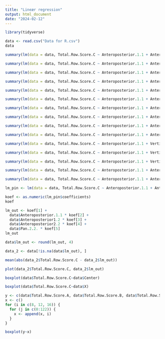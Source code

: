 ```yaml
---
title: "Lineær regression"
output: html_document
date: "2024-02-12"
---
```


```r
library(tidyverse)
```

```r
data <- read.csv("Data for R.csv")
data
```

```r
summary(lm(data = data, Total.Row.Score.C ~ Anteroposterior.1.1 + Anteroposterior.2.1 + Vertical.1.1 + Vertical.2.1 + Transverse.1 + Crowding..1 + Spacing.1 + Tooth.shape.size.1. + Pan.2.1. + Anteroposterior1.2 + Anteroposterior2.2 + Vertical.1.2 + Vertical.2.2 + Transverse.2 + Crowding.2 + Spacing.2 + Tooth.shape.size.2. + Pan.2.2.))
```

```r
summary(lm(data = data, Total.Row.Score.C ~ Anteroposterior.1.1 + Anteroposterior.2.1 + Vertical.1.1 + Vertical.2.1 + Transverse.1 + Spacing.1 + Tooth.shape.size.1. + Pan.2.1. + Anteroposterior1.2 + Anteroposterior2.2 + Vertical.1.2 + Vertical.2.2 + Transverse.2 + Crowding.2 + Spacing.2 + Tooth.shape.size.2. + Pan.2.2.))
```

```r
summary(lm(data = data, Total.Row.Score.C ~ Anteroposterior.1.1 + Anteroposterior.2.1 + Vertical.2.1 + Transverse.1 + Spacing.1 + Tooth.shape.size.1. + Pan.2.1. + Anteroposterior1.2 + Anteroposterior2.2 + Vertical.1.2 + Vertical.2.2 + Transverse.2 + Crowding.2 + Spacing.2 + Tooth.shape.size.2. + Pan.2.2.))
```

```r
summary(lm(data = data, Total.Row.Score.C ~ Anteroposterior.1.1 + Anteroposterior.2.1 + Vertical.2.1 + Transverse.1 + Spacing.1 + Pan.2.1. + Anteroposterior1.2 + Anteroposterior2.2 + Vertical.1.2 + Vertical.2.2 + Transverse.2 + Crowding.2 + Spacing.2 + Tooth.shape.size.2. + Pan.2.2.))
```

```r
summary(lm(data = data, Total.Row.Score.C ~ Anteroposterior.1.1 + Anteroposterior.2.1 + Vertical.2.1 + Transverse.1 + Spacing.1 + Anteroposterior1.2 + Anteroposterior2.2 + Vertical.1.2 + Vertical.2.2 + Transverse.2 + Crowding.2 + Spacing.2 + Tooth.shape.size.2. + Pan.2.2.))
```

```r
summary(lm(data = data, Total.Row.Score.C ~ Anteroposterior.1.1 + Anteroposterior.2.1 + Vertical.2.1 + Transverse.1 + Spacing.1 + Anteroposterior1.2 + Anteroposterior2.2 + Vertical.1.2 + Vertical.2.2 + Transverse.2 + Spacing.2 + Tooth.shape.size.2. + Pan.2.2.))
```

```r
summary(lm(data = data, Total.Row.Score.C ~ Anteroposterior.1.1 + Anteroposterior.2.1 + Vertical.2.1 + Transverse.1 + Anteroposterior1.2 + Anteroposterior2.2 + Vertical.1.2 + Vertical.2.2 + Transverse.2 + Spacing.2 + Tooth.shape.size.2. + Pan.2.2.))
```

```r
summary(lm(data = data, Total.Row.Score.C ~ Anteroposterior.1.1 + Anteroposterior.2.1 + Vertical.2.1 + Anteroposterior1.2 + Anteroposterior2.2 + Vertical.1.2 + Vertical.2.2 + Transverse.2 + Spacing.2 + Tooth.shape.size.2. + Pan.2.2.))
```

```r
summary(lm(data = data, Total.Row.Score.C ~ Anteroposterior.1.1 + Anteroposterior.2.1 + Vertical.2.1 + Anteroposterior1.2 + Anteroposterior2.2 + Vertical.1.2 + Vertical.2.2 + Spacing.2 + Tooth.shape.size.2. + Pan.2.2.))
```

```r
summary(lm(data = data, Total.Row.Score.C ~ Anteroposterior.1.1 + Anteroposterior.2.1 + Vertical.2.1 + Anteroposterior1.2 + Anteroposterior2.2 + Vertical.2.2 + Spacing.2 + Tooth.shape.size.2. + Pan.2.2.))
```

```r
summary(lm(data = data, Total.Row.Score.C ~ Anteroposterior.1.1 + Vertical.2.1 + Anteroposterior1.2 + Anteroposterior2.2 + Vertical.2.2 + Spacing.2 + Tooth.shape.size.2. + Pan.2.2.))
```

```r
summary(lm(data = data, Total.Row.Score.C ~ Anteroposterior.1.1 + Vertical.2.1 + Anteroposterior1.2 + Anteroposterior2.2 + Spacing.2 + Tooth.shape.size.2. + Pan.2.2.))
```

```r
summary(lm(data = data, Total.Row.Score.C ~ Anteroposterior.1.1 + Vertical.2.1 + Anteroposterior1.2 + Anteroposterior2.2 + Tooth.shape.size.2. + Pan.2.2.))
```

```r
summary(lm(data = data, Total.Row.Score.C ~ Anteroposterior.1.1 + Anteroposterior1.2 + Anteroposterior2.2 + Tooth.shape.size.2. + Pan.2.2.))
```

```r
summary(lm(data = data, Total.Row.Score.C ~ Anteroposterior.1.1 + Anteroposterior1.2 + Anteroposterior2.2 + Pan.2.2.))
```

```r
lm_pin <- lm(data = data, Total.Row.Score.C ~ Anteroposterior.1.1 + Anteroposterior1.2 + Anteroposterior2.2 + Pan.2.2.)
```


```r
koef <- as.numeric(lm_pin$coefficients)
koef
```

```r
lm_out <- koef[1] +
  data$Anteroposterior.1.1 * koef[2] +
  data$Anteroposterior1.2 * koef[3] +
  data$Anteroposterior2.2 * koef[4] +
  data$Pan.2.2. * koef[5]
lm_out
```

```r
data$lm_out <- round(lm_out, 4)
```


```r
data_2 <- data[!is.na(data$lm_out), ]
```


```r
mean(abs(data_2$Total.Row.Score.C - data_2$lm_out))
```

```r
plot(data_2$Total.Row.Score.C, data_2$lm_out)
```



```r
boxplot(data$Total.Row.Score.C~data$Center)
```

```r
boxplot(data$Total.Row.Score.C~data$X)
```


```r
y <- c(data$Total.Row.Score.A, data$Total.Row.Score.B, data$Total.Row.Score.C)
x <- c()
for (i in c(8, 12, 16)) {
  for (j in c(0:122)) {
    x <- append(x, i)
  }
}
```

```r
boxplot(y~x)
```

